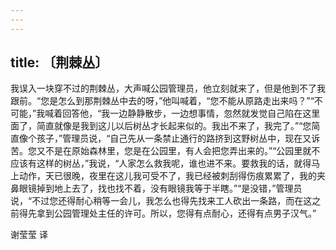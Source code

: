 ```yaml
---
---
---
```

title: 〔荆棘丛〕
---




我误入一块穿不过的荆棘丛，大声喊公园管理员，他立刻就来了，但是他到不了我跟前。“您是怎么到那荆棘丛中去的呀，”他叫喊着，“您不能从原路走出来吗？”“不可能，”我喊着回答他，“我一边静静散步，一边想事情，忽然就发觉自己陷在这里面了，简直就像是我到这儿以后树丛才长起来似的。我出不来了，我完了。”“您简直像个孩子，”管理员说，“自己先从一条禁止通行的路挤到这野树丛中，现在又诉苦。您又不是在原始森林里，您是在公园里，有人会把您弄出来的。”“公园里就不应该有这样的树丛，”我说，“人家怎么救我呢，谁也进不来。要救我的话，就得马上动作，天已很晚，夜里在这儿我可受不了，我已经被刺刮得伤痕累累了，我的夹鼻眼镜掉到地上去了，找也找不着，没有眼镜我等于半瞎。”“是没错，”管理员说，“不过您还得耐心稍等一会儿，我怎么也得先找来工人砍出一条路，而在这之前得先拿到公园管理处主任的许可。所以，您得有点耐心，还得有点男子汉气。”

谢莹莹 译